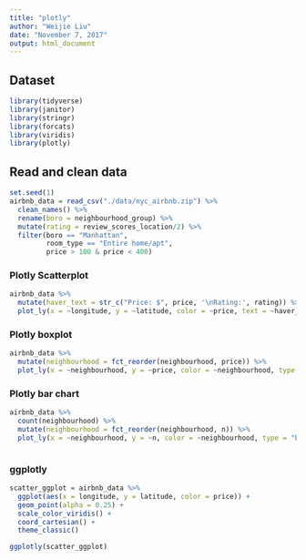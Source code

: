 ```yaml
---
title: "plotly"
author: "Weijie Liu"
date: "November 7, 2017"
output: html_document
---
```


## Dataset

```r

library(tidyverse)
library(janitor)
library(stringr)
library(forcats)
library(viridis)
library(plotly)
```

## Read and clean data
```r
set.seed(1)
airbnb_data = read_csv("./data/nyc_airbnb.zip") %>%
  clean_names() %>%
  rename(boro = neighbourhood_group) %>%
  mutate(rating = review_scores_location/2) %>%
  filter(boro == "Manhattan",
         room_type == "Entire home/apt",
         price > 100 & price < 400)
```

### Plotly Scatterplot

```r
airbnb_data %>%
  mutate(haver_text = str_c("Price: $", price, '\nRating:', rating)) %>%
  plot_ly(x = ~longitude, y = ~latitude, color = ~price, text = ~haver_text, type = "scatter", mode = "marker", alpha = 0.5)

```

### Plotly boxplot

```r
airbnb_data %>%
  mutate(neighbourhood = fct_reorder(neighbourhood, price)) %>%
  plot_ly(x = ~neighbourhood, y = ~price, color = ~neighbourhood, type = "box")

```

### Plotly bar chart
```r
airbnb_data %>%
  count(neighbourhood) %>%
  mutate(neighbourhood = fct_reorder(neighbourhood, n)) %>%
  plot_ly(x = ~neighbourhood, y = ~n, color = ~neighbourhood, type = "bar")



```

### ggplotly
```r
scatter_ggplot = airbnb_data %>%
  ggplot(aes(x = longitude, y = latitude, color = price)) +
  geom_point(alpha = 0.25) +
  scale_color_viridis() +
  coord_cartesian() +
  theme_classic()

ggplotly(scatter_ggplot)
```

###